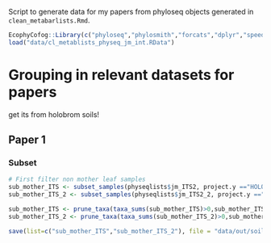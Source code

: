 Script to generate data for my papers from phyloseq objects generated in `clean_metabarlists.Rmd`.

```r
EcophyCofog::Library(c("phyloseq","phylosmith","forcats","dplyr","speedyseq","stringr"))
load("data/cl_metablists_physeq_jm_int.RData")
```


# Grouping in relevant datasets for papers

get its from holobrom soils!

## Paper 1

### Subset


```r
# First filter non mother leaf samples
sub_mother_ITS <- subset_samples(physeqlists$jm_ITS2, project.y =="HOLOBROM_SOL")
sub_mother_ITS_2 <- subset_samples(physeqlists$jm_ITS2_2, project.y =="HOLOBROM_SOL")

sub_mother_ITS <- prune_taxa(taxa_sums(sub_mother_ITS)>0,sub_mother_ITS) # update taxa table (remove taxa with 0 reads after subset)
sub_mother_ITS_2 <- prune_taxa(taxa_sums(sub_mother_ITS_2)>0,sub_mother_ITS_2)

save(list=c("sub_mother_ITS","sub_mother_ITS_2"), file = "data/out/soil_fungi_art1.RData")
```

